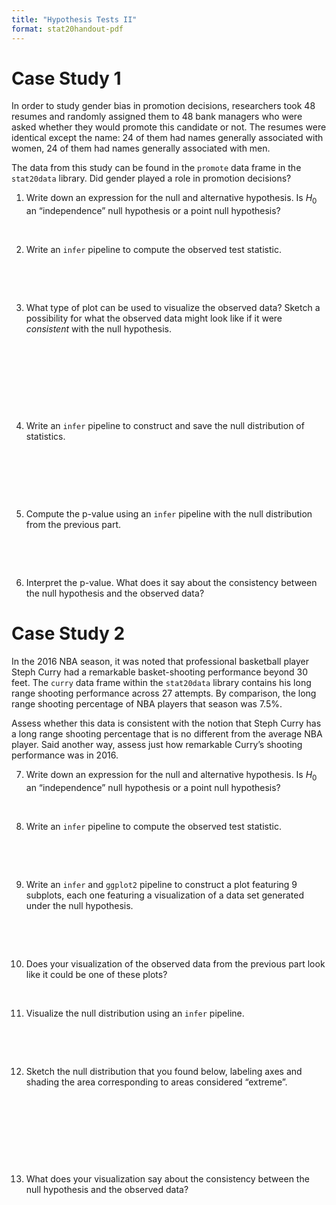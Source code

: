 ```yaml
---
title: "Hypothesis Tests II"
format: stat20handout-pdf
---
```

  
# Case Study 1

In order to study gender bias in promotion decisions, researchers took 48 resumes and randomly assigned them to 48 bank managers who were asked whether they would promote this candidate or not. The resumes were identical except the name: 24 of them had names generally associated with women, 24 of them had names generally associated with men.

The data from this study can be found in the `promote` data frame in the `stat20data` library. Did gender played a role in promotion decisions?


@. Write down an expression for the null and alternative hypothesis. Is $H_0$ an "independence" null hypothesis or a point null hypothesis?

\


@. Write an `infer` pipeline to compute the observed test statistic.

\

\


@. What type of plot can be used to visualize the observed data? Sketch a possibility for what the observed data might look like if it were *consistent* with the null hypothesis.

\

\

\

\


@. Write an `infer` pipeline to construct and save the null distribution of statistics.

\

\

\



@. Compute the p-value using an `infer` pipeline with the null distribution from the previous part.

\

\



@. Interpret the p-value. What does it say about the consistency between the null hypothesis and the observed data?



# Case Study 2

In the 2016 NBA season, it was noted that professional basketball player Steph Curry had a remarkable basket-shooting performance beyond 30 feet. The `curry` data frame within the `stat20data` library contains his long range shooting performance across 27 attempts. By comparison, the long range shooting percentage of NBA players that season was 7.5%. 

Assess whether this data is consistent with the notion that Steph Curry has a long range shooting percentage that is no different from the average NBA player. Said another way, assess just how remarkable Curry's shooting performance was in 2016.

@. Write down an expression for the null and alternative hypothesis. Is $H_0$ an "independence" null hypothesis or a point null hypothesis?

\


@. Write an `infer` pipeline to compute the observed test statistic.

\

\


@. Write an `infer` and `ggplot2` pipeline to construct a plot featuring 9 subplots, each one featuring a visualization of a data set generated under the null hypothesis. 


\

\



@. Does your visualization of the observed data from the previous part look like it could be one of these plots?

\


@. Visualize the null distribution using an `infer` pipeline. 

\

\

@. Sketch the null distribution that you found below, labeling axes and shading the area corresponding to areas considered "extreme". 


\

\

\

\


@. What does your visualization say about the consistency between the null hypothesis and the observed data?

\
